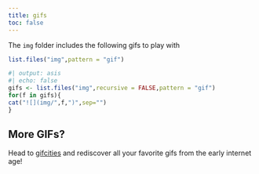 ```yaml
---
title: gifs
toc: false
---
```


The `img` folder includes the following gifs to play with

```r
list.files("img",pattern = "gif")
```

```r
#| output: asis
#| echo: false
gifs <- list.files("img",recursive = FALSE,pattern = "gif")
for(f in gifs){
cat("![](img/",f,")",sep="")
}
```


## More GIFs?

Head to [gifcities](https://gifcities.org/) and rediscover all your favorite gifs from the early internet age!
